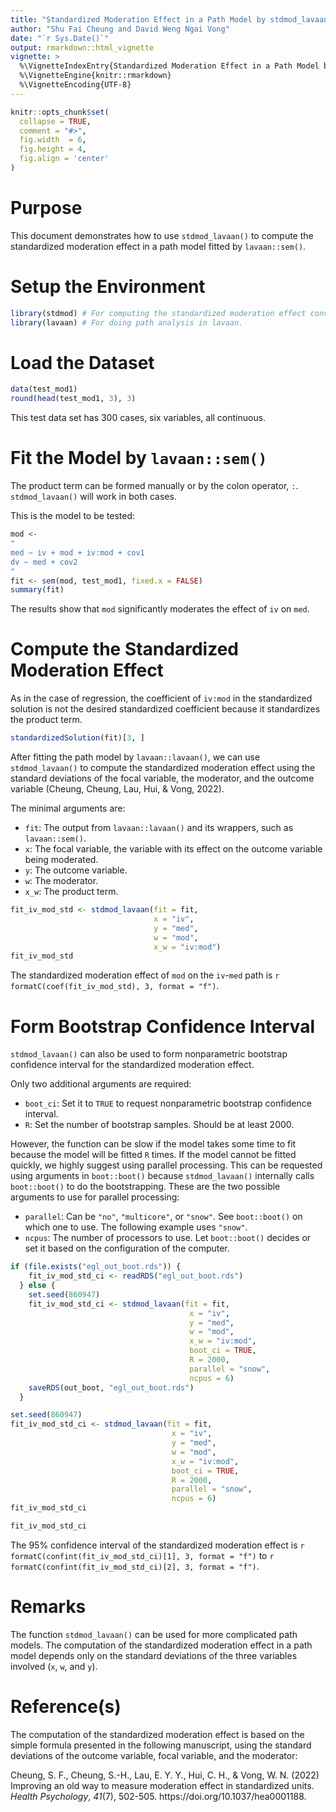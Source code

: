 ```yaml
---
title: "Standardized Moderation Effect in a Path Model by stdmod_lavaan()"
author: "Shu Fai Cheung and David Weng Ngai Vong"
date: "`r Sys.Date()`"
output: rmarkdown::html_vignette
vignette: >
  %\VignetteIndexEntry{Standardized Moderation Effect in a Path Model by stdmod_lavaan()}
  %\VignetteEngine{knitr::rmarkdown}
  %\VignetteEncoding{UTF-8}
---
```


```r
knitr::opts_chunk$set(
  collapse = TRUE,
  comment = "#>",
  fig.width  = 6,
  fig.height = 4,
  fig.align = 'center'
)
```

# Purpose

This document demonstrates how to use `stdmod_lavaan()` to compute the
standardized moderation effect in a path model fitted by `lavaan::sem()`.


# Setup the Environment

```r
library(stdmod) # For computing the standardized moderation effect conveniently
library(lavaan) # For doing path analysis in lavaan.
```

# Load the Dataset

```r
data(test_mod1)
round(head(test_mod1, 3), 3)
```

This test data set has 300 cases, six variables, all continuous.


# Fit the Model by `lavaan::sem()`

The product term can be formed manually or by the colon operator, `:`.
`stdmod_lavaan()` will work in both cases.

This is the model to be tested:

```r
mod <-
"
med ~ iv + mod + iv:mod + cov1
dv ~ med + cov2
"
fit <- sem(mod, test_mod1, fixed.x = FALSE)
summary(fit)
```

The results show that `mod` significantly moderates the effect of
`iv` on `med`.

# Compute the Standardized Moderation Effect

As in the case of regression, the coefficient of `iv:mod` in
the standardized solution is not the desired standardized coefficient because
it standardizes the product term.

```r
standardizedSolution(fit)[3, ]
```

After fitting the path model by `lavaan::lavaan()`, we can use `stdmod_lavaan()`
to compute the standardized moderation effect using the standard deviations
of the focal variable, the moderator, and the outcome variable (Cheung,
Cheung, Lau, Hui, & Vong, 2022).

The minimal arguments are:

- `fit`: The output from `lavaan::lavaan()` and its wrappers, such
          as `lavaan::sem()`.
- `x`: The focal variable, the variable with its effect on the
       outcome variable being moderated.
- `y`: The outcome variable.
- `w`: The moderator.
- `x_w`: The product term.

```r
fit_iv_mod_std <- stdmod_lavaan(fit = fit,
                                x = "iv",
                                y = "med",
                                w = "mod",
                                x_w = "iv:mod")
fit_iv_mod_std
```

The standardized moderation effect of `mod` on the `iv`-`med` path is
`r formatC(coef(fit_iv_mod_std), 3, format = "f")`.

# Form Bootstrap Confidence Interval

`stdmod_lavaan()` can also be used to form nonparametric bootstrap
confidence interval for the standardized moderation effect.

Only two additional arguments are required:

- `boot_ci`: Set it to `TRUE` to request nonparametric bootstrap confidence
             interval.
- `R`: Set the number of bootstrap samples. Should be at least 2000.

However, the function can be slow if the model takes some time to fit because
the model will be fitted `R` times. If the model cannot be fitted quickly,
we highly suggest using parallel processing. This can be requested using
arguments in `boot::boot()` because `stdmod_lavaan()` internally calls
`boot::boot()` to do the bootstrapping. These are the two possible arguments
to use for parallel processing:

-  `parallel`: Can be `"no"`, `"multicore"`, or `"snow"`.  See `boot::boot()`
               on which one to use. The following example uses `"snow"`.
- `ncpus`: The number of processors to use. Let `boot::boot()` decides or set
            it based on the configuration of the computer.

```r
if (file.exists("egl_out_boot.rds")) {
    fit_iv_mod_std_ci <- readRDS("egl_out_boot.rds")
  } else {
    set.seed(860947)
    fit_iv_mod_std_ci <- stdmod_lavaan(fit = fit,
                                        x = "iv",
                                        y = "med",
                                        w = "mod",
                                        x_w = "iv:mod",
                                        boot_ci = TRUE,
                                        R = 2000,
                                        parallel = "snow",
                                        ncpus = 6)
    saveRDS(out_boot, "egl_out_boot.rds")
  }
```

```r
set.seed(860947)
fit_iv_mod_std_ci <- stdmod_lavaan(fit = fit,
                                    x = "iv",
                                    y = "med",
                                    w = "mod",
                                    x_w = "iv:mod",
                                    boot_ci = TRUE,
                                    R = 2000,
                                    parallel = "snow",
                                    ncpus = 6)
fit_iv_mod_std_ci
```

```r
fit_iv_mod_std_ci
```

The 95% confidence interval of the standardized moderation effect is
`r formatC(confint(fit_iv_mod_std_ci)[1], 3, format = "f")` to
`r formatC(confint(fit_iv_mod_std_ci)[2], 3, format = "f")`.

# Remarks

The function `stdmod_lavaan()` can be used for more complicated path models.
The computation of the standardized moderation effect in a path model depends
only on the standard deviations of the three variables involved
(`x`, `w`, and `y`).

# Reference(s)

The computation of the standardized moderation effect is based on the simple
formula presented in the following manuscript, using the standard deviations of
the outcome variable, focal variable, and the moderator:

Cheung, S. F., Cheung, S.-H., Lau, E. Y. Y., Hui, C. H., & Vong, W. N. (2022)
Improving an old way to measure moderation effect in standardized units.
*Health Psychology*, *41*(7), 502-505. https://doi.org/10.1037/hea0001188.

